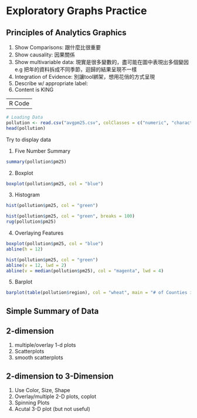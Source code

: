 Exploratory Graphs Practice
===========================

Principles of Analytics Graphics
----------------------
1. Show Comparisons: 跟什麼比很重要
2. Show causality: 因果關係
3. Show multivariable data: 現實是很多變數的，盡可能在圖中表現出多個變因
	e.g 把年的資料拆成不同季節，迴歸的結果呈現不一樣
4. Integration of Evidence: 別讓tool綁架，想用花俏的方式呈現
5. Describe w/ appropriate label:
6. Content is KING

-----------------------
R Code
-----------------------

```r
# Loading Data
pollution <- read.csv("avgpm25.csv", colClasses = c("numeric", "character", "factor", "numeric", "numeric"))
head(pollution)
```

Try to display data

1. Five Number Summary
```r
summary(pollution$pm25)
```

2. Boxplot
```r
boxplot(pollution$pm25, col = "blue")
```

3. Histogram
```r
hist(pollution$pm25, col = "green")
```
```r
hist(pollution$pm25, col = "green", breaks = 100)
rug(pollution$pm25)
```


4. Overlaying Features
```r
boxplot(pollution$pm25, col = "blue")
abline(h = 12)
```

```r
hist(pollution$pm25, col = "green")
abline(v = 12, lwd = 2)
abline(v = median(pollution$pm25), col = "magenta", lwd = 4)
```

5. Barplot
```r
barplot(table(pollution$region), col = "wheat", main = "# of Counties in Each Region")
```


Simple Summary of Data
-------------------------
2-dimension
-------------------------
1. multiple/overlay 1-d plots
2. Scatterplots
3. smooth scatterplots

2-dimension to 3-Dimension
------------------------
1. Use Color, Size, Shape
2. Overlay/multiple 2-D plots, coplot
3. Spinning Plots
4. Acutal 3-D plot (but not useful)